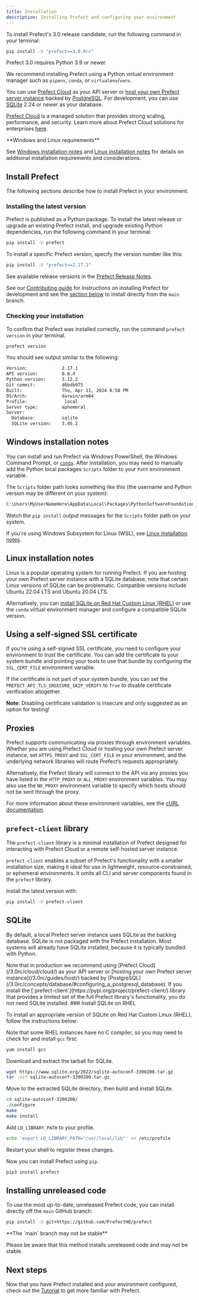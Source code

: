 ```yaml
---
title: Installation
description: Installing Prefect and configuring your environment
---
```


To install Prefect's 3.0 release candidate, run the following command in your terminal:

```bash
pip install -U "prefect==3.0.0rc"
```

Prefect 3.0 requires Python 3.9 or newer.

We recommend installing Prefect using a Python virtual environment manager such as `pipenv`, `conda`, or `virtualenv`/`venv`.

You can use [Prefect Cloud](/3.0rc/cloud/cloud/) as your API server or [host your own Prefect server instance](/3.0rc/guides/host/) backed by [PostgreSQL](/3.0rc/concepts/database/#configuring_a_postgresql_database).
For development, you can use [SQLite](/3.0rc/concepts/database/#configuring_a_sqlite_database) 2.24 or newer as your database.

[Prefect Cloud](/3.0rc/cloud/) is a managed solution that provides strong scaling, performance, and security.
Learn more about Prefect Cloud solutions for enterprises [here](https://www.prefect.io/pricing).

<Info>
**Windows and Linux requirements**

See [Windows installation notes](#windows-installation-notes) and [Linux installation notes](#linux-installation-notes) for details on additional installation requirements and considerations.
</Info>
## Install Prefect

The following sections describe how to install Prefect in your environment.

### Installing the latest version

Prefect is published as a Python package.
To install the latest release or upgrade an existing Prefect install, and upgrade existing Python dependencies, run the following command in your terminal:

```bash
pip install -U prefect
```

To install a specific Prefect version, specify the version number like this:

```bash
pip install -U "prefect==2.17.1"
```

See available release versions in the [Prefect Release Notes](https://github.com/PrefectHQ/prefect/blob/main/RELEASE-NOTES.md).

See our [Contributing guide](/3.0rc/contributing/overview/) for instructions on installing Prefect for development and see the [section below](#installing_unreleased_code) to install directly from the `main` branch.

### Checking your installation

To confirm that Prefect was installed correctly, run the command `prefect version` in your terminal.

```bash
prefect version
```

You should see output similar to the following:

```bash
Version:             2.17.1
API version:         0.8.4
Python version:      3.12.2
Git commit:          d6bdb075
Built:               Thu, Apr 11, 2024 6:58 PM
OS/Arch:             darwin/arm64
Profile:              local
Server type:         ephemeral
Server:
  Database:          sqlite
  SQLite version:    3.45.2
```

## Windows installation notes

You can install and run Prefect via Windows PowerShell, the Windows Command Prompt, or [`conda`](https://docs.conda.io/projects/conda/en/latest/user-guide/install/windows.html). After installation, you may need to manually add the Python local packages `Scripts` folder to your `Path` environment variable.

The `Scripts` folder path looks something like this (the username and Python version may be different on your system):

```bash
C:\Users\MyUserNameHere\AppData\Local\Packages\PythonSoftwareFoundation.Python.3.11_qbz5n2kfra8p0\LocalCache\local-packages\Python311\Scripts
```

Watch the `pip install` output messages for the `Scripts` folder path on your system.

If you're using Windows Subsystem for Linux (WSL), see [Linux installation notes](#linux-installation-notes).

## Linux installation notes

Linux is a popular operating system for running Prefect.
If you are hosting your own Prefect server instance with a SQLite database, note that certain Linux versions of SQLite can be problematic.
Compatible versions include Ubuntu 22.04 LTS and Ubuntu 20.04 LTS.

Alternatively, you can [install SQLite on Red Hat Custom Linux (RHEL)](#install-sqlite-on-rhel) or use the `conda` virtual environment manager and configure a compatible SQLite version.

## Using a self-signed SSL certificate

If you're using a self-signed SSL certificate, you need to configure your environment to trust the certificate.
You can add the certificate to your system bundle and pointing your tools to use that bundle by configuring the `SSL_CERT_FILE` environment variable.

If the certificate is not part of your system bundle, you can set the
`PREFECT_API_TLS_INSECURE_SKIP_VERIFY` to `True` to disable certificate verification altogether.

**Note:** Disabling certificate validation is insecure and only suggested as an option for testing!

## Proxies

Prefect supports communicating via proxies through environment variables.
Whether you are using Prefect Cloud or hosting your own Prefect server instance, set `HTTPS_PROXY` and `SSL_CERT_FILE` in your environment, and the underlying network libraries will route Prefect’s requests appropriately.

Alternatively, the Prefect library will connect to the API via any proxies you have listed in the `HTTP_PROXY` or `ALL_PROXY` environment variables.
You may also use the `NO_PROXY` environment variable to specify which hosts should not be sent through the proxy.

For more information about these environment variables, see the [cURL documentation](https://everything.curl.dev/usingcurl/proxies/env).

## `prefect-client` library

The `prefect-client` library is a minimal installation of Prefect designed for interacting with Prefect Cloud or a remote self-hosted server instance.

`prefect-client` enables a subset of Prefect's functionality with a smaller installation size, making it ideal for use in lightweight, resource-constrained, or ephemeral environments.
It omits all CLI and server components found in the `prefect` library.

Install the latest version with:

```bash
pip install -U prefect-client
```

## SQLite

By default, a local Prefect server instance uses SQLite as the backing database.
SQLite is not packaged with the Prefect installation.
Most systems will already have SQLite installed, because it is typically bundled with Python.

<Note>
    Note that in production we recommend using [Prefect Cloud](/3.0rc/cloud/cloud/) as your API server or [hosting your own Prefect server instance](/3.0rc/guides/host/) backed by [PostgreSQL](/3.0rc/concepts/database/#configuring_a_postgresql_database).
</Note>

<Info>
    If you install the [`prefect-client`](https://pypi.org/project/prefect-client/) library that provides a limited set of the full Prefect library's functionality, you do not need SQLite installed.
</Info>
### Install SQLite on RHEL

To install an appropriate version of SQLite on Red Hat Custom Linux (RHEL), follow the instructions below:

<Accordion title="Expand for instructions">

Note that some RHEL instances have no C compiler, so you may need to check for and install `gcc` first:

```bash
yum install gcc
```

Download and extract the tarball for SQLite.

```bash
wget https://www.sqlite.org/2022/sqlite-autoconf-3390200.tar.gz
tar -xzf sqlite-autoconf-3390200.tar.gz
```

Move to the extracted SQLite directory, then build and install SQLite.

```bash
cd sqlite-autoconf-3390200/
./configure
make
make install
```

Add `LD_LIBRARY_PATH` to your profile.

```bash
echo 'export LD_LIBRARY_PATH="/usr/local/lib"' >> /etc/profile
```

Restart your shell to register these changes.

Now you can install Prefect using `pip`.

```bash
pip3 install prefect
```
</Accordion>

## Installing unreleased code

To use the most up-to-date, unreleased Prefect code, you can install directly off the `main` GitHub branch:

```bash
pip install -U git+https://github.com/PrefectHQ/prefect
```

<Warning>
**The `main` branch may not be stable**


Please be aware that this method installs unreleased code and may not be stable.
</Warning>

## Next steps

Now that you have Prefect installed and your environment configured, check out the [Tutorial](/3.0rc/tutorial/) to get more familiar with Prefect.